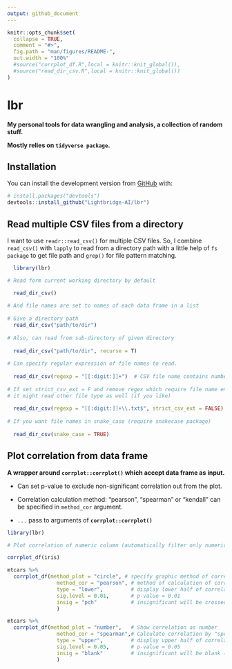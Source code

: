 ```yaml
---
output: github_document
---
```


<!-- README.md is generated from README.Rmd. Please edit that file -->

```r
knitr::opts_chunk$set(
  collapse = TRUE,
  comment = "#>",
  fig.path = "man/figures/README-",
  out.width = "100%"
  #source("corrplot_df.R",local = knitr::knit_global()),
  #source("read_dir_csv.R",local = knitr::knit_global())
)
```

# lbr

<!-- badges: start -->

<!-- badges: end -->

**My personal tools for data wrangling and analysis, a collection of random stuff.**

**Mostly relies on `tidyverse package`.**

## Installation

You can install the development version from [GitHub](https://github.com/Lightbridge-AI/lbr) with:

``` r
# install.packages("devtools")
devtools::install_github("Lightbridge-AI/lbr")
```

## Read multiple CSV files from a directory

I want to use `readr::read_csv()` for multiple CSV files. So, I combine `read_csv()` with `lapply` to read from a directory path with a little help of `fs package` to get file path and `grep()` for file pattern matching.

```r

  library(lbr)

# Read form current working directory by default

  read_dir_csv()
  
# And file names are set to names of each data frame in a list
  
# Give a directory path
  read_dir_csv("path/to/dir")
  
# Also, can read from sub-directory of given directory
  
  read_dir_csv("path/to/dir", recurse = T)
  
# Can specify regular expression of file names to read.
  
  read_dir_csv(regexp = "[[:digit:]]+")  # CSV file name contains numbers
  
# If set strict_csv_ext = F and remove regex which require file name ending with .csv
# it might read other file type as well (if you like)
  
  read_dir_csv(regexp = "[[:digit:]]+\\.txt$", strict_csv_ext = FALSE) # Try read .txt file
  
# If you want file names in snake_case (require snakecase package)
  
  read_dir_csv(snake_case = TRUE)
```

## Plot correlation from data frame

**A wrapper around `corrplot::corrplot()` which accept data frame as input.**

-   Can set p-value to exclude non-significant correlation out from the plot.

-   Correlation calculation method: "pearson", "spearman" or "kendall" can be specified in `method_cor` argument.

-   `...` pass to arguments of **`corrplot::corrplot()`**

```r
library(lbr)

# Plot correlation of numeric column (automatically filter only numeric for plot)

corrplot_df(iris)

```

```r
mtcars %>% 
  corrplot_df(method_plot = "circle", # specify graphic method of correlation
                method_cor = "pearson", # method of calculation of correlation
                type = "lower",         # display lower half of correlation plot
                sig.level = 0.01,       # p-value = 0.01
                insig = "pch"           # insignificant will be crossed out 
                )
```

```r
mtcars %>% 
  corrplot_df(method_plot = "number",   # Show correlation as number
                method_cor = "spearman",# Calculate correlation by "spearman" method
                type = "upper",         # display upper half of correlation plot
                sig.level = 0.05,       # p-value = 0.05
                insig = "blank"         # insignificant will be blank (default)
                )
```
